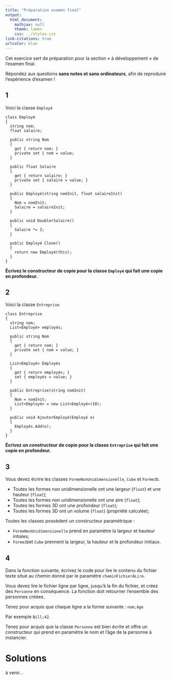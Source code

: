 ```yaml
---
title: "Préparation examen final"
output:
  html_document:
    mathjax: null
    theme: lumen
    css: ../styles.css
link-citations: true
urlcolor: blue
---
```


Cet exercice sert de préparation pour la section « à développement » de l'examen final.

Répondez aux questions **sans notes et sans ordinateurs**, afin de reproduire l'expérience d'examen !

## 1
Voici la classe `Employé`

```
class Employé
{
  string nom;
  float salaire;
  
  public string Nom 
  {
    get { return nom; }
    private set { nom = value;
  }
  
  public float Salaire
  {
    get { return salaire; }
    private set { salaire = value; }
  }
  
  public Employé(string nomInit, float salaireInit)
  {
    Nom = nomInit;
    Salaire = salaireInit;
  }
  
  public void DoublerSalaire()
  {
    Salaire *= 2;
  }
  
  public Employé Clone()
  {
    return new Employé(this);
  }
}
```

**Écrivez le constructeur de copie pour la classe `Employé` qui fait une copie en profondeur.**

## 2
Voici la classe `Entreprise`

```
class Entreprise
{
  string nom;
  List<Employé> employés;
  
  public string Nom
  {
    get { return nom; }
    private set { nom = value; }
  }
  
  List<Employé> Employés
  {
    get { return employés; }
    set { employés = value; }
  }
  
  public Entreprise(string nomInit)
  {
    Nom = nomInit;
    List<Employé> = new List<Employé>(10);
  }
  
  public void AjouterEmployé(Employé e)
  {
    Employés.Add(e);
  }
}
```

**Écrivez un constructeur de copie pour la classe `Entreprise` qui fait une copie en profondeur.**

## 3
Vous devez écrire les classes `FormeNonUnidimensionelle`, `Cube` et `Forme3D`.

* Toutes les formes non unidimensionelle ont une largeur (`float`) et une hauteur (`float`);
* Toutes les formes non unidimensionelle ont une aire (`float`);
* Toutes les formes 3D ont une profondeur (`float`);
* Toutes les formes 3D ont un volume (`float`) (propriété calculée);

Toutes les classes possèdent un constructeur paramétrique :

* `FormeNonUnidimensionelle` prend en paramètre la largeur et hauteur intiales;
* `Forme3D `et `Cube` prennent la largeur, la hauteur et le profondeur initiaux.

## 4
Dans la fonction suivante, écrivez le code pour lire le contenu du fichier texte situé au chemin donné par le paramètre `cheminFichierÀLire`.

Vous devez lire le fichier ligne par ligne, jusqu'à la fin du fichier, et créez des `Personne` en conséquence. La fonction doit retourner l'ensemble des personnes créées.

Tenez pour acquis que chaque ligne a la forme suivante :
`nom;âge`

Par exemple `Bill;42`.

Tenez pour acquis que la classe `Personne` est bien écrite et offre un constructeur qui prend en paramètre le nom et l'âge de la personne à instancier.


# Solutions
à venir...
